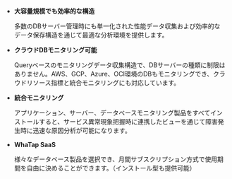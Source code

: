 -   **大容量規模でも効率的な構造**

    多数のDBサーバー管理時にも単一化された性能データ収集および効率的なデータ保存構造を通じて最適な分析環境を提供します。

-   **クラウドDBモニタリング可能**

    Queryベースのモニタリングデータ収集構造で、DBサーバーの種類に制限はありません。AWS、GCP、Azure、OCI環境のDBもモニタリングでき、クラウドリソース指標と統合モニタリングにも対応しています。

-   **統合モニタリング**

    アプリケーション、サーバー、データベースモニタリング製品をすべてインストールすると、サービス異常現象把握時に連携したビューを通じて障害発生時に迅速な原因分析が可能になります。

-   **WhaTap SaaS**

    様々なデータベース製品を選択でき、月間サブスクリプション方式で使用期間を自由に決めることができます。（インストール型も提供可能）
